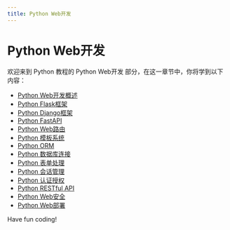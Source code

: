 ```yaml
---
title: Python Web开发
---
```


# Python Web开发

欢迎来到 Python 教程的 Python Web开发 部分，在这一章节中，你将学到以下内容：

- [Python Web开发概述](./0-python-web-development-overview.mdx)
- [Python Flask框架](./1-python-flask-framework.mdx)
- [Python Django框架](./2-python-django-framework.mdx)
- [Python FastAPI](./3-python-fastapi.mdx)
- [Python Web路由](./4-python-web-routing.mdx)
- [Python 模板系统](./5-python-template-system.mdx)
- [Python ORM](./6-python-orm.mdx)
- [Python 数据库连接](./7-python-database-connection.mdx)
- [Python 表单处理](./8-python-form-processing.mdx)
- [Python 会话管理](./9-python-session-management.mdx)
- [Python 认证授权](./10-python-authentication-authorization.mdx)
- [Python RESTful API](./11-python-restful-api.mdx)
- [Python Web安全](./12-python-web-security.mdx)
- [Python Web部署](./13-python-web-deployment.mdx)

Have fun coding!